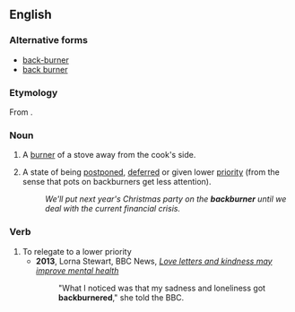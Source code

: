 {{also|back-burner|back burner}}

==English==

===Alternative forms===
* [[back-burner]]
* [[back burner]]

===Etymology===
From {{compound|back|burner|lang=en}}.

===Noun===
{{en-noun|~}}

# {{lb|en|countable}} A [[burner]] of a stove away from the cook's side.
# {{lb|en|uncountable}} A state of being [[postpone]]d, [[defer]]red or given lower [[priority]] (from the sense that pots on backburners get less attention).
#: ''We'll put next year's Christmas party on the '''backburner''' until we deal with the current financial crisis.''

===Verb===
{{en-verb}}

# To relegate to a lower priority
#* '''2013''', Lorna Stewart, BBC News, ''[http://www.bbc.co.uk/news/health-21900202 Love letters and kindness may improve mental health]''
#*: "What I noticed was that my sadness and loneliness got '''backburnered'''," she told the BBC.